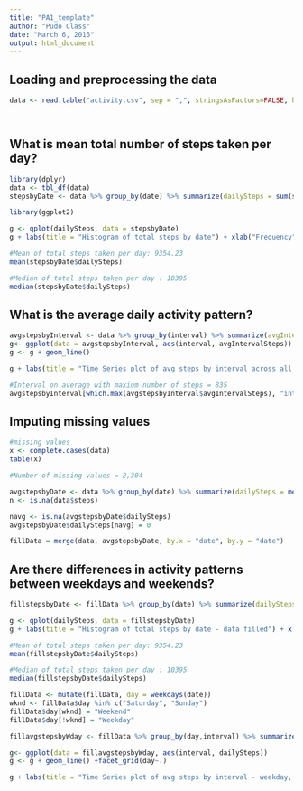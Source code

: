 ```yaml
---
title: "PA1_template"
author: "Pudo Class"
date: "March 6, 2016"
output: html_document
---
```



## Loading and preprocessing the data

```r

data <- read.table("activity.csv", sep = ",", stringsAsFactors=FALSE, header = TRUE, colClasses = c("numeric", "Date", "numeric"))




```

## What is mean total number of steps taken per day?
```r
library(dplyr)
data <- tbl_df(data)
stepsbyDate <- data %>% group_by(date) %>% summarize(dailySteps = sum(steps, na.rm = T))

library(ggplot2)

g <- qplot(dailySteps, data = stepsbyDate)
g + labs(title = "Histogram of total steps by date") + xlab("Frequency") + ylab("Number of steps per day")

#Mean of total steps taken per day: 9354.23
mean(stepsbyDate$dailySteps)

#Median of total steps taken per day : 10395
median(stepsbyDate$dailySteps)
```
## What is the average daily activity pattern?
```r
avgstepsbyInterval <- data %>% group_by(interval) %>% summarize(avgIntervalSteps = mean(steps, na.rm = T))
g<- ggplot(data = avgstepsbyInterval, aes(interval, avgIntervalSteps))
g <- g + geom_line()

g + labs(title = "Time Series plot of avg steps by interval across all days") + xlab("Interval") + ylab("Average Steps per interval")

#Interval on average with maxium number of steps = 835
avgstepsbyInterval[which.max(avgstepsbyInterval$avgIntervalSteps), "interval"]


```


## Imputing missing values
```r
#missing values
x <- complete.cases(data)
table(x)

#Number of missing values = 2,304

avgstepsbyDate <- data %>% group_by(date) %>% summarize(dailySteps = mean(steps, na.rm = T))
n <- is.na(data$steps)

navg <- is.na(avgstepsbyDate$dailySteps)
avgstepsbyDate$dailySteps[navg] = 0

fillData = merge(data, avgstepsbyDate, by.x = "date", by.y = "date")
```


## Are there differences in activity patterns between weekdays and weekends?
```r
fillstepsbyDate <- fillData %>% group_by(date) %>% summarize(dailySteps = sum(steps, na.rm = T))

g <- qplot(dailySteps, data = fillstepsbyDate)
g + labs(title = "Histogram of total steps by date - data filled") + xlab("Frequency") + ylab("Number of steps per day")

#Mean of total steps taken per day: 9354.23
mean(fillstepsbyDate$dailySteps)

#Median of total steps taken per day : 10395
median(fillstepsbyDate$dailySteps)

fillData <- mutate(fillData, day = weekdays(date))
wknd <- fillData$day %in% c("Saturday", "Sunday")
fillData$day[wknd] = "Weekend"
fillData$day[!wknd] = "Weekday"

fillavgstepsbyWday <- fillData %>% group_by(day,interval) %>% summarize(dailySteps = mean(steps, na.rm = T))

g<- ggplot(data = fillavgstepsbyWday, aes(interval, dailySteps))
g <- g + geom_line() +facet_grid(day~.)

g + labs(title = "Time Series plot of avg steps by interval - weekday, weekend") + xlab("Interval") + ylab("Average Steps per interval")

```
